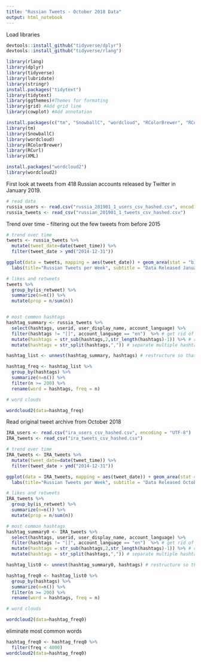 ---
title: "Russian Tweets - October 2018 Data"
output: html_notebook
---

Load libraries

```{r}
devtools::install_github("tidyverse/dplyr")
devtools::install_github("tidyverse/rlang")

library(rlang)
library(dplyr)
library(tidyverse)
library(lubridate)
library(stringr)
install.packages("tidytext")
library(tidytext)
library(ggthemes)#Themes for formating
library(grid) #Add grid line
library(cowplot) #Add annotation

install.packages(c("tm", "SnowballC", "wordcloud", "RColorBrewer", "RCurl", "XML"))
library(tm)
library(SnowballC)
library(wordcloud)
library(RColorBrewer)
library(RCurl)
library(XML)

install.packages("wordcloud2")
library(wordcloud2)
```

First look at tweets from 418 Russian accounts released by Twitter in January 2019.

```{r}
# read data
russia_users <- read.csv("russia_201901_1_users_csv_hashed.csv", encoding = "UTF-8")
russia_tweets <- read_csv("russian_201901_1_tweets_csv_hashed.csv")
```

Trend over time - filtering out the few tweets from before 2015
```{r}
# trend over time
tweets <- russia_tweets %>%
  mutate(tweet_date=date(tweet_time)) %>%
  filter(tweet_date > ymd("2014-12-31"))

ggplot(data = tweets, mapping = aes(tweet_date)) + geom_area(stat = "bin",  fill = "#00AFBB", color = "black", binwidth=7) + 
  labs(title="Russian Tweets per Week", subtitle = "Data Released January 2019", x = "Tweet Date", y= "tweets per week")
```

```{r}
# likes and retweets
tweets %>%
  group_by(is_retweet) %>%
  summarize(n=n()) %>%
  mutate(prop = n/sum(n))
```


```{r}

```

 


```{r}
# most common hashtags
hashtag_summary <- russia_tweets %>%
  select(hashtags, userid, user_display_name, account_language) %>%
  filter(hashtags != "[]", account_language == "en")  %>% # get rid of tweets with no hashtags
  mutate(hashtags = str_sub(hashtags,2,str_length(hashtags)-1)) %>% # remove first and last characters (brackets)
  mutate(hashtags = str_split(hashtags,",")) # separate multiple hashtags into a list

hashtag_list <- unnest(hashtag_summary, hashtags) # restructure so that there is 1 hashtag per record

hashtag_freq <- hashtag_list %>%
  group_by(hashtags) %>%
  summarize(n=n()) %>%
  filter(n >= 200) %>%
  rename(word = hashtags, freq = n)

# word clouds

wordcloud2(data=hashtag_freq)

```

Read original tweet archive from October 2018

```{r}

IRA_users <- read.csv("ira_users_csv_hashed.csv", encoding = "UTF-8")
IRA_tweets <- read_csv("ira_tweets_csv_hashed.csv")
```


```{r}
# trend over time
IRA_tweets <- IRA_tweets %>%
  mutate(tweet_date=date(tweet_time)) %>%
  filter(tweet_date > ymd("2014-12-31"))

ggplot(data = IRA_tweets, mapping = aes(tweet_date)) + geom_area(stat = "bin",  fill = "#00AFBB", color = "black", binwidth=7) + 
  labs(title="Russian Tweets per Week", subtitle = "Data Released October 2018", x = "Tweet Date", y= "tweets per week")
```

```{r}
# likes and retweets
IRA_tweets %>%
  group_by(is_retweet) %>%
  summarize(n=n()) %>%
  mutate(prop = n/sum(n))
```

```{r}
# most common hashtags
hashtag_summary0 <- IRA_tweets %>%
  select(hashtags, userid, user_display_name, account_language) %>%
  filter(hashtags != "[]", account_language == "en")  %>% # get rid of tweets with no hashtags
  mutate(hashtags = str_sub(hashtags,2,str_length(hashtags)-1)) %>% # remove first and last characters (brackets)
  mutate(hashtags = str_split(hashtags,",")) # separate multiple hashtags into a list

hashtag_list0 <- unnest(hashtag_summary0, hashtags) # restructure so that there is 1 hashtag per record

hashtag_freq0 <- hashtag_list0 %>%
  group_by(hashtags) %>%
  summarize(n=n()) %>%
  filter(n >= 200) %>%
  rename(word = hashtags, freq = n)

# word clouds

wordcloud2(data=hashtag_freq0)
```
eliminate most common words
```{r}
hashtag_freq0 <- hashtag_freq0 %>%
  filter(freq < 4000)
wordcloud2(data=hashtag_freq0)


```

